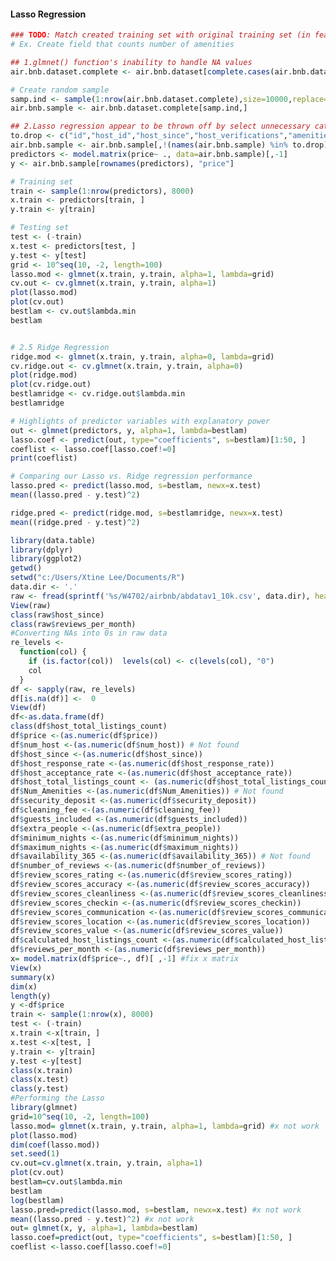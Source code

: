 #### Lasso Regression
```{r, cache=TRUE, eval=FALSE, tidy=TRUE, warning=FALSE,message=FALSE}
### TODO: Match created training set with original training set (in features) as much as possible
# Ex. Create field that counts number of amenities

## 1.glmnet() function's inability to handle NA values
air.bnb.dataset.complete <- air.bnb.dataset[complete.cases(air.bnb.dataset),]

# Create random sample
samp.ind <- sample(1:nrow(air.bnb.dataset.complete),size=10000,replace=FALSE)
air.bnb.sample <- air.bnb.dataset.complete[samp.ind,]

## 2.Lasso regression appear to be thrown off by select unnecessary categorical variables
to.drop <- c("id","host_id","host_since","host_verifications","amenities")
air.bnb.sample <- air.bnb.sample[,!(names(air.bnb.sample) %in% to.drop)]
predictors <- model.matrix(price~ ., data=air.bnb.sample)[,-1]
y <- air.bnb.sample[rownames(predictors), "price"] 

# Training set
train <- sample(1:nrow(predictors), 8000) 
x.train <- predictors[train, ] 
y.train <- y[train]

# Testing set
test <- (-train) 
x.test <- predictors[test, ] 
y.test <- y[test] 
grid <- 10^seq(10, -2, length=100)
lasso.mod <- glmnet(x.train, y.train, alpha=1, lambda=grid) 
cv.out <- cv.glmnet(x.train, y.train, alpha=1) 
plot(lasso.mod)
plot(cv.out) 
bestlam <- cv.out$lambda.min 
bestlam


# 2.5 Ridge Regression
ridge.mod <- glmnet(x.train, y.train, alpha=0, lambda=grid) 
cv.ridge.out <- cv.glmnet(x.train, y.train, alpha=0) 
plot(ridge.mod)
plot(cv.ridge.out) 
bestlamridge <- cv.ridge.out$lambda.min 
bestlamridge
```


```{r, cache=TRUE, eval=FALSE, tidy=TRUE, warning=FALSE,message=FALSE}
# Highlights of predictor variables with explanatory power
out <- glmnet(predictors, y, alpha=1, lambda=bestlam)
lasso.coef <- predict(out, type="coefficients", s=bestlam)[1:50, ] 
coeflist <- lasso.coef[lasso.coef!=0]
print(coeflist)
```

```{r, cache=TRUE, eval=FALSE, tidy=TRUE, warning=FALSE,message=FALSE}
# Comparing our Lasso vs. Ridge regression performance 
lasso.pred <- predict(lasso.mod, s=bestlam, newx=x.test) 
mean((lasso.pred - y.test)^2) 

ridge.pred <- predict(ridge.mod, s=bestlamridge, newx=x.test) 
mean((ridge.pred - y.test)^2)
```







```{r, cache=TRUE, eval=FALSE, tidy=TRUE, warning=FALSE,message=FALSE}

library(data.table)
library(dplyr)
library(ggplot2)
getwd()
setwd("c:/Users/Xtine Lee/Documents/R")  
data.dir <- '.'
raw <- fread(sprintf('%s/W4702/airbnb/abdatav1_10k.csv', data.dir), header = TRUE)
View(raw)
class(raw$host_since)
class(raw$reviews_per_month)
#Converting NAs into 0s in raw data
re_levels <- 
  function(col) {
    if (is.factor(col))  levels(col) <- c(levels(col), "0")
    col
  }
df <- sapply(raw, re_levels)
df[is.na(df)] <-  0
View(df)
df<-as.data.frame(df)
class(df$host_total_listings_count)
df$price <-(as.numeric(df$price))
df$num_host <-(as.numeric(df$num_host)) # Not found
df$host_since <-(as.numeric(df$host_since))
df$host_response_rate <-(as.numeric(df$host_response_rate))
df$host_acceptance_rate <-(as.numeric(df$host_acceptance_rate))
df$host_total_listings_count <- (as.numeric(df$host_total_listings_count))
df$Num_Amenities <-(as.numeric(df$Num_Amenities)) # Not found
df$security_deposit <-(as.numeric(df$security_deposit))
df$cleaning_fee <-(as.numeric(df$cleaning_fee))
df$guests_included <-(as.numeric(df$guests_included))
df$extra_people <-(as.numeric(df$extra_people))
df$minimum_nights <-(as.numeric(df$minimum_nights))
df$maximum_nights <-(as.numeric(df$maximum_nights))
df$availability_365 <-(as.numeric(df$availability_365)) # Not found
df$number_of_reviews <-(as.numeric(df$number_of_reviews))
df$review_scores_rating <-(as.numeric(df$review_scores_rating))
df$review_scores_accuracy <-(as.numeric(df$review_scores_accuracy))
df$review_scores_cleanliness <-(as.numeric(df$review_scores_cleanliness))
df$review_scores_checkin <-(as.numeric(df$review_scores_checkin))
df$review_scores_communication <-(as.numeric(df$review_scores_communication))
df$review_scores_location <-(as.numeric(df$review_scores_location))
df$review_scores_value <-(as.numeric(df$review_scores_value))
df$calculated_host_listings_count <-(as.numeric(df$calculated_host_listings_count))
df$reviews_per_month <-(as.numeric(df$reviews_per_month))
x= model.matrix(df$price~., df)[ ,-1] #fix x matrix
View(x)
summary(x)
dim(x)
length(y)
y <-df$price 
train <- sample(1:nrow(x), 8000)
test <- (-train)
x.train <-x[train, ]
x.test <-x[test, ]
y.train <- y[train]
y.test <-y[test]
class(x.train)
class(x.test)
class(y.test)
#Performing the Lasso
library(glmnet)
grid=10^seq(10, -2, length=100)
lasso.mod= glmnet(x.train, y.train, alpha=1, lambda=grid) #x not work
plot(lasso.mod)
dim(coef(lasso.mod))
set.seed(1)
cv.out=cv.glmnet(x.train, y.train, alpha=1)
plot(cv.out)
bestlam=cv.out$lambda.min
bestlam
log(bestlam)
lasso.pred=predict(lasso.mod, s=bestlam, newx=x.test) #x not work
mean((lasso.pred - y.test)^2) #x not work
out= glmnet(x, y, alpha=1, lambda=bestlam)
lasso.coef=predict(out, type="coefficients", s=bestlam)[1:50, ]
coeflist <-lasso.coef[lasso.coef!=0]


```